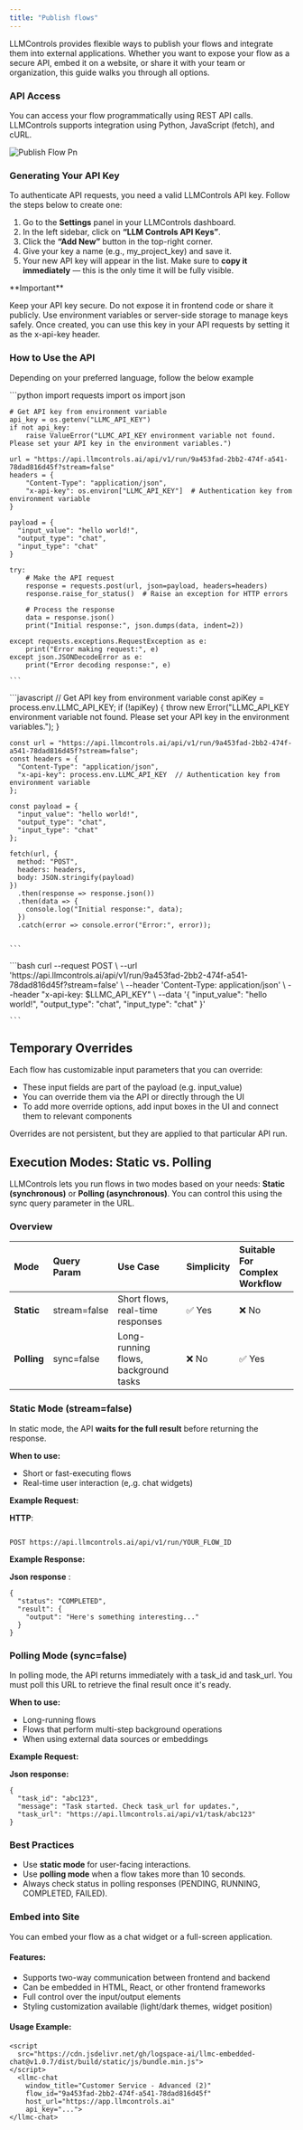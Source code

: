 ```yaml
---
title: "Publish flows"
---
```


LLMControls provides flexible ways to publish your flows and integrate them into external applications. Whether you want to expose your flow as a secure API, embed it on a website, or share it with your team or organization, this guide walks you through all options.

### **API Access**

You can access your flow programmatically using REST API calls. LLMControls supports integration using Python, JavaScript (fetch), and cURL.

![Publish Flow Pn](/images/Publish_flow.png)

### **Generating Your API Key**

To authenticate API requests, you need a valid LLMControls API key. Follow the steps below to create one:

1. Go to the **Settings** panel in your LLMControls dashboard.
2. In the left sidebar, click on **“LLM Controls API Keys”**.
3. Click the **“Add New”** button in the top-right corner.
4. Give your key a name (e.g., my_project_key) and save it.
5. Your new API key will appear in the list. Make sure to **copy it immediately** — this is the only time it will be fully visible.

<Note>
  **Important**

  Keep your API key secure. Do not expose it in frontend code or share it publicly. Use environment variables or server-side storage to manage keys safely. Once created, you can use this key in your API requests by setting it as the x-api-key header.
</Note>

### How to Use the API

Depending on your preferred language, follow the below example

<Tabs>
  <Tab title="Python">
    ```python
    import requests
    import os
    import json
    
    # Get API key from environment variable
    api_key = os.getenv("LLMC_API_KEY")
    if not api_key:
        raise ValueError("LLMC_API_KEY environment variable not found. Please set your API key in the environment variables.")
    
    url = "https://api.llmcontrols.ai/api/v1/run/9a453fad-2bb2-474f-a541-78dad816d45f?stream=false"
    headers = {
        "Content-Type": "application/json",
        "x-api-key": os.environ["LLMC_API_KEY"]  # Authentication key from environment variable
    }
        
    payload = {
      "input_value": "hello world!",
      "output_type": "chat",
      "input_type": "chat"
    }
    
    try:
        # Make the API request
        response = requests.post(url, json=payload, headers=headers)
        response.raise_for_status()  # Raise an exception for HTTP errors
        
        # Process the response
        data = response.json()
        print("Initial response:", json.dumps(data, indent=2))
        
    except requests.exceptions.RequestException as e:
        print("Error making request:", e)
    except json.JSONDecodeError as e:
        print("Error decoding response:", e)
    
    ```
  </Tab>
  <Tab title="Javascript">
    ```javascript
     // Get API key from environment variable
    const apiKey = process.env.LLMC_API_KEY;
    if (!apiKey) {
      throw new Error("LLMC_API_KEY environment variable not found. Please set your API key in the environment variables.");
    }
    
    const url = "https://api.llmcontrols.ai/api/v1/run/9a453fad-2bb2-474f-a541-78dad816d45f?stream=false";
    const headers = {
      "Content-Type": "application/json",
      "x-api-key": process.env.LLMC_API_KEY  // Authentication key from environment variable
    };
    
    const payload = {
      "input_value": "hello world!",
      "output_type": "chat",
      "input_type": "chat"
    };
    
    fetch(url, {
      method: "POST",
      headers: headers,
      body: JSON.stringify(payload)
    })
      .then(response => response.json())
      .then(data => {
        console.log("Initial response:", data);
      })
      .catch(error => console.error("Error:", error));
    
    
    ```
  </Tab>
  <Tab title="curl">
    ```bash
    curl --request POST \
      --url 'https://api.llmcontrols.ai/api/v1/run/9a453fad-2bb2-474f-a541-78dad816d45f?stream=false' \
      --header 'Content-Type: application/json' \
      --header "x-api-key: $LLMC_API_KEY" \
      --data '{
      "input_value": "hello world!",
      "output_type": "chat",
      "input_type": "chat"
    }'
    
    ```
  </Tab>
</Tabs>

## Temporary Overrides

Each flow has customizable input parameters that you can override:

- These input fields are part of the payload (e.g. input_value)
- You can override them via the API or directly through the UI
- To add more override options, add input boxes in the UI and connect them to relevant components

Overrides are not persistent, but they are applied to that particular API run.

## **Execution Modes: Static vs. Polling**

LLMControls lets you run flows in two modes based on your needs: **Static (synchronous)** or **Polling (asynchronous)**. You can control this using the sync query parameter in the URL.

### **Overview**

| **Mode**    | **Query Param** | **Use Case**                         | **Simplicity** | **Suitable For Complex Workflow** |
| :---------- | :-------------- | :----------------------------------- | :------------- | :-------------------------------- |
| **Static**  | stream=false    | Short flows, real-time responses     | ✅ Yes          | ❌ No                              |
| **Polling** | sync=false      | Long-running flows, background tasks | ❌ No           | ✅ Yes                             |

### **Static Mode (stream=false)**

In static mode, the API **waits for the full result** before returning the response.

**When to use:**

- Short or fast-executing flows
- Real-time user interaction (e,.g. chat widgets)

**Example Request:**

**HTTP**:

```

POST https://api.llmcontrols.ai/api/v1/run/YOUR_FLOW_ID
```

**Example Response:**

**Json response** : 

```
{
  "status": "COMPLETED",
  "result": {
    "output": "Here's something interesting..."
  }
}
```

### **Polling Mode (sync=false)**

In polling mode, the API returns immediately with a task_id and task_url. You must poll this URL to retrieve the final result once it's ready.

**When to use:**

- Long-running flows
- Flows that perform multi-step background operations
- When using external data sources or embeddings

**Example Request:**

**Json response:**

```
{
  "task_id": "abc123",
  "message": "Task started. Check task_url for updates.",
  "task_url": "https://api.llmcontrols.ai/api/v1/task/abc123"
}
```

### **Best Practices**

- Use **static mode** for user-facing interactions.
- Use **polling mode** when a flow takes more than 10 seconds.
- Always check status in polling responses (PENDING, RUNNING, COMPLETED, FAILED).

### Embed into Site

You can embed your flow as a chat widget or a full-screen application.

#### Features:

- Supports two-way communication between frontend and backend
- Can be embedded in HTML, React, or other frontend frameworks
- Full control over the input/output elements
- Styling customization available (light/dark themes, widget position)

#### Usage Example:

```
<script
  src="https://cdn.jsdelivr.net/gh/logspace-ai/llmc-embedded-chat@v1.0.7/dist/build/static/js/bundle.min.js">
</script>
  <llmc-chat
    window_title="Customer Service - Advanced (2)"
    flow_id="9a453fad-2bb2-474f-a541-78dad816d45f"
    host_url="https://app.llmcontrols.ai"
    api_key="...">
</llmc-chat>
```